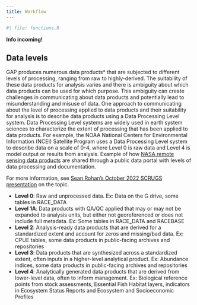 ```yaml
---
title: Workflow
---
```


```r
#| file: functions.R
```

**Info incoming!**

## Data levels

GAP produces numerous data products* that are subjected to different levels of processing, ranging from raw to highly-derived. The suitability of these data products for analysis varies and there is ambiguity about which data products can be used for which purpose. This ambiguity can create challenges in communicating about data products and potentially lead to misunderstanding and misuse of data. One approach to communicating about the level of processing applied to data products and their suitability for analysis is to describe data products using a Data Processing Level system. Data Processing Level systems are widely used in earth system sciences to characterize the extent of processing that has been applied to data products. For example, the NOAA National Centers for Environmental Information (NCEI) Satellite Program uses a Data Processing Level system to describe data on a scale of 0-4, where Level 0 is raw data and Level 4 is model output or results from analysis. Example of how [NASA remote sensing data products](https://ladsweb.modaps.eosdis.nasa.gov/search/) are shared through a public data portal with levels of data processing and documentation. 

For more information, see [Sean Rohan's October 2022 SCRUGS presentation](https://docs.google.com/presentation/d/1rWSZpeghWJqzWMIa5oBc4BCoy-zy1Yue86RoTw58u6M/edit?usp=sharing) on the topic. 

 - **Level 0**: Raw and unprocessed data. Ex: Data on the G drive, some tables in RACE_DATA
 - **Level 1A**: Data products with QA/QC applied that may or may not be expanded to analysis units, but either not georeferenced or does not include full metadata. Ex: Some tables in RACE_DATA and RACEBASE
 - **Level 2**: Analysis-ready data products that are derived for a standardized extent and account for zeros and missing/bad data. Ex: CPUE tables, some data products in public-facing archives and repositories
 - **Level 3**: Data products that are synthesized across a standardized extent, often inputs in a higher-level analytical product. Ex: Abundance indices, some data products in public-facing archives and repositories
 - **Level 4**: Analytically generated data products that are derived from lower-level data, often to inform management. Ex: Biological reference points from stock assessments, Essential Fish Habitat layers, indicators in Ecosystem Status Reports and Ecosystem and Socioeconomic Profiles